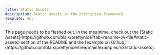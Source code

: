 ```yaml
---
title: Static Assets
description: Static assets in the prettynice framework.
template: doc
---
```



<Aside type="note">
  This page needs to be fleshed out.
  In the meantime, check out the [Static Assets](https://github.com/blaix/prettynice?tab=readme-ov-file#static-assets) section of the README
  and the [example on Github](https://github.com/blaix/prettynice/tree/main/examples/v3/static-assets).
</Aside>
